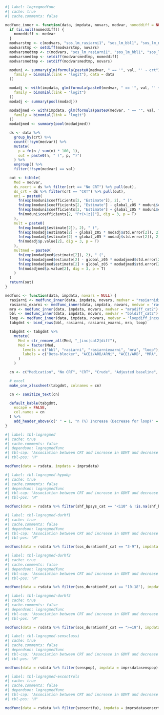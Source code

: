 ```r
#| label: logregmedfunc
#| cache: true
#| cache.comments: false

medfunc_inner <- function(data, impdata, novars, medvar, nomeddiff = NULL, val = "Increase") {
  if (is.null(nomeddiff)) {
    nomeddiff <- medvar
  }
  modvarstmp <- c(modvars, "sos_lm_rasiarni1", "sos_lm_bbl1", "sos_lm_mra1", "sos_lm_loop1")
  modvarstmp <- setdiff(modvarstmp, novars)
  modvarsmedtmp <- c(modvars, "sos_lm_rasiarni1", "sos_lm_bbl1", "sos_lm_mra1", "sos_lm_loop1", "bbldiff_cat2", "rasiarnidiff_cat2", "mradiff_cat2", "loopdiff_inccat2")
  modvarsmedtmp <- setdiff(modvarsmedtmp, nomeddiff)
  modvarsmedtmp <- setdiff(modvarsmedtmp, novars)

  moduni <- summary(glm(formula(paste0(medvar, " == '", val, "' ~ crt")),
    family = binomial(link = "logit"), data = data
  ))

  modadj <- with(impdata, glm(formula(paste0(medvar, " == '", val, "' ~ crt + ", paste(modvarstmp, collapse = " + "))),
    family = binomial(link = "logit")
  ))
  modadj <- summary(pool(modadj))

  modadjmed <- with(impdata, glm(formula(paste0(medvar, " == '", val, "' ~ crt + ", paste(modvarsmedtmp, collapse = " + "))),
    family = binomial(link = "logit")
  ))
  modadjmed <- summary(pool(modadjmed))

  ds <- data %>%
    group_by(crt) %>%
    count(!!sym(medvar)) %>%
    mutate(
      p = fn(n / sum(n) * 100, 1),
      out = paste0(n, " (", p, ")")
    ) %>%
    ungroup() %>%
    filter(!!sym(medvar) == val)

  out <- tibble(
    Med = medvar,
    ds_nocrt = ds %>% filter(crt == "No CRT") %>% pull(out),
    ds_crt = ds %>% filter(crt == "CRT") %>% pull(out),
    uni = paste0(
      fn(exp(moduni$coefficients[2, "Estimate"]), 2), " (",
      fn(exp(moduni$coefficients[2, "Estimate"] - global_z05 * moduni$coefficients[2, "Std. Error"]), 2), "-",
      fn(exp(moduni$coefficients[2, "Estimate"] + global_z05 * moduni$coefficients[2, "Std. Error"]), 2), "), ",
      fn(moduni$coefficients[2, "Pr(>|z|)"], dig = 3, p = T)
    ),
    mult = paste0(
      fn(exp(modadj$estimate[2]), 2), " (",
      fn(exp(modadj$estimate[2] - global_z05 * modadj$std.error[2]), 2), "-",
      fn(exp(modadj$estimate[2] + global_z05 * modadj$std.error[2]), 2), "), ",
      fn(modadj$p.value[2], dig = 3, p = T)
    ),
    multmed = paste0(
      fn(exp(modadjmed$estimate[2]), 2), " (",
      fn(exp(modadjmed$estimate[2] - global_z05 * modadjmed$std.error[2]), 2), "-",
      fn(exp(modadjmed$estimate[2] + global_z05 * modadjmed$std.error[2]), 2), "), ",
      fn(modadjmed$p.value[2], dig = 3, p = T)
    )
  )
  return(out)
}

medfunc <- function(data, impdata, novars = NULL) {
  rasiarni <- medfunc_inner(data, impdata, novars, medvar = "rasiarnidiff_cat2")
  rasiarni_exarni <- medfunc_inner(data, impdata, novars, medvar = "rasiarnidiff_exarni_cat2", nomeddiff = c("rasiarnidiff_cat2"))
  mra <- medfunc_inner(data, impdata, novars, medvar = "mradiff_cat2")
  bbl <- medfunc_inner(data, impdata, novars, medvar = "bbldiff_cat2")
  loop <- medfunc_inner(data, impdata, novars, medvar = "loopdiff_inccat2", val = "Decrease")
  tabgdmt <- bind_rows(bbl, rasiarni, rasiarni_exarni, mra, loop)

  tabgdmt <- tabgdmt %>%
    mutate(
      Med = str_remove_all(Med, "_|inc|cat2|diff"),
      Med = factor(Med,
        levels = c("bbl", "rasiarni", "rasiarniexarni", "mra", "loop"),
        labels = c("Beta-blocker", "ACEi/ARB/ARNi", "ACEi/ARB", "MRA", "Loop diuretic")
      )
    )

  cn <- c("Medication", "No CRT", "CRT", "Crude", "Adjusted baseline", "Adjusted baseline + change in medications")

  # excel
  make_one_xlsxsheet(tabgdmt, colnames = cn)

  cn <- sanitize_text(cn)

  default_kable(tabgdmt,
    escape = FALSE,
    col.names = cn
  ) %>%
    add_header_above(c(" " = 1, "n (%) Increase (Decrease for loop)" = 2, "Odds Ratio (95% CI), p-value" = 3))
}
```

```r
#| label: tbl-logregmed
#| cache: true
#| cache.comments: false
#| dependson: logregmedfunc
#| tbl-cap: "Association between CRT and increase in GDMT and decrease in loop diuretic"
#| tbl-pos: "H"

medfunc(data = rsdata, impdata = imprsdata)
```

```r
#| label: tbl-logregmed-hypobp
#| cache: true
#| cache.comments: false
#| dependson: logregmedfunc
#| tbl-cap: "Association between CRT and increase in GDMT and decrease in loop diuretic - systolic blood pressure < 110 (mmHg)"
#| tbl-pos: "H"

medfunc(data = rsdata %>% filter(shf_bpsys_cat == "<110" & !is.na(shf_bpsys_cat)), impdata = imprsdatahypo, novars = "shf_bpsys_cat")
```

```r
#| label: tbl-logregmed-durhf1
#| cache: true
#| cache.comments: false
#| dependson: logregmedfunc
#| tbl-cap: "Association between CRT and increase in GDMT and decrease in loop diuretic - duration of HF 3-9 (months)"
#| tbl-pos: "H"

medfunc(data = rsdata %>% filter(sos_durationhf_cat == "3-9"), impdata = imprsdatadurhf1, novars = c("sos_durationhf_cat"))
```

```r
#| label: tbl-logregmed-durhf2
#| cache: true
#| cache.comments: false
#| dependson: logregmedfunc
#| tbl-cap: "Association between CRT and increase in GDMT and decrease in loop diuretic - duration of HF 10-18 (months)"
#| tbl-pos: "H"

medfunc(data = rsdata %>% filter(sos_durationhf_cat == "10-18"), impdata = imprsdatadurhf2, novars = c("sos_durationhf_cat"))
```

```r
#| label: tbl-logregmed-durhf3
#| cache: true
#| cache.comments: false
#| dependson: logregmedfunc
#| tbl-cap: "Association between CRT and increase in GDMT and decrease in loop diuretic - duration of HF >= 19 (months)"
#| tbl-pos: "H"

medfunc(data = rsdata %>% filter(sos_durationhf_cat == ">=19"), impdata = imprsdatadurhf3, novars = c("sos_durationhf_cat"))
```

```r
#| label: tbl-logregmed-sensclassi
#| cache: true
#| cache.comments: false
#| dependson: logregmedfunc
#| tbl-cap: "Association between CRT and increase in GDMT and decrease in loop diuretic - sensitivity analyses Class I recommendation according to 2021 guidelines"
#| tbl-pos: "H"

medfunc(data = rsdata %>% filter(senspop), impdata = imprsdatasenspop)
```

```r
#| label: tbl-logregmed-excontrols
#| cache: true
#| cache.comments: false
#| dependson: logregmedfunc
#| tbl-cap: "Association between CRT and increase in GDMT and decrease in loop diuretic - sensitivity analyses excluding controls who recieved CRT during follow-up"
#| tbl-pos: "H"

medfunc(data = rsdata %>% filter(senscrtfu), impdata = imprsdatasenscrtfu)
```
